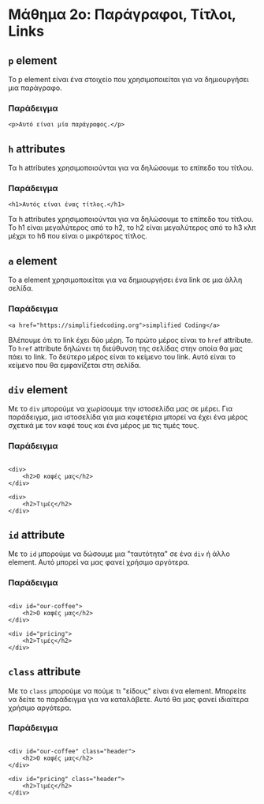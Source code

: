 # Μάθημα 2ο: Παράγραφοι, Τίτλοι, Links

## `p` element

Το p element είναι ένα στοιχείο που χρησιμοποιείται για να δημιουργήσει μια παράγραφο.

### Παράδειγμα

```
<p>Αυτό είναι μία παράγραφος.</p>
```

## `h` attributes

Τα h attributes χρησιμοποιούνται για να δηλώσουμε το επίπεδο του τίτλου.

### Παράδειγμα

```
<h1>Αυτός είναι ένας τίτλος.</h1>
```
Τα h attributes χρησιμοποιούνται για να δηλώσουμε το επίπεδο του τίτλου.
Το h1 είναι μεγαλύτερος από το h2, το h2 είναι μεγαλύτερος από το h3 κλπ μέχρι το h6 που είναι ο μικρότερος τίτλος.

## `a` element

Το a element χρησιμοποιείται για να δημιουργήσει ένα link σε μια άλλη σελίδα.

### Παράδειγμα

```
<a href="https://simplifiedcoding.org">simplified Coding</a>
```

Βλέπουμε ότι το link έχει δύο μέρη. 
Το πρώτο μέρος είναι το `href` attribute. Το `href` attribute δηλώνει τη διεύθυνση της σελίδας στην οποία θα μας πάει το link. 
Το δεύτερο μέρος είναι το κείμενο του link. Αυτό είναι το κείμενο που θα εμφανίζεται στη σελίδα.

## `div` element

Με το `div` μπορούμε να χωρίσουμε την ιστοσελίδα μας σε μέρει.
Για παράδειγμα, μια ιστοσελίδα για μια καφετέρια μπορεί να έχει ένα μέρος σχετικά με τον καφέ τους και ένα μέρος με τις τιμές τους.

### Παράδειγμα

```

<div>
    <h2>Ο καφές μας</h2>
</div>

<div>
    <h2>Τιμές</h2>
</div>

```

## `id` attribute

Με το `id` μπορούμε να δώσουμε μια "ταυτότητα" σε ένα `div` ή άλλο element.
Αυτό μπορεί να μας φανεί χρήσιμο αργότερα.

### Παράδειγμα

```

<div id="our-coffee">
    <h2>Ο καφές μας</h2>
</div>

<div id="pricing">
    <h2>Τιμές</h2>
</div>

```

## `class` attribute

Με το `class` μπορούμε να πούμε τι "είδους" είναι ένα element. Μπορείτε να δείτε το παράδειγμα για να καταλάβετε.
Αυτό θα μας φανεί ιδιαίτερα χρήσιμο αργότερα.

### Παράδειγμα

```

<div id="our-coffee" class="header">
    <h2>Ο καφές μας</h2>
</div>

<div id="pricing" class="header">
    <h2>Τιμές</h2>
</div>

```
